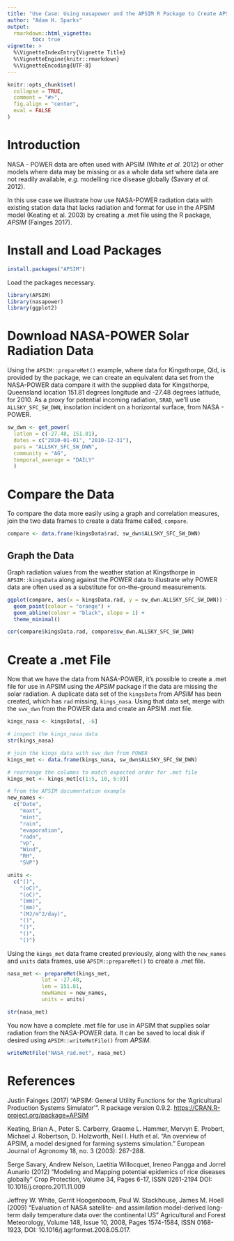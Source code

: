 ```yaml
---
title: "Use Case: Using nasapower and the APSIM R Package to Create APSIM .met Files"
author: "Adam H. Sparks"
output:
  rmarkdown::html_vignette:
        toc: true
vignette: >
  %\VignetteIndexEntry{Vignette Title}
  %\VignetteEngine{knitr::rmarkdown}
  %\VignetteEncoding{UTF-8}
---
```


```r
knitr::opts_chunk$set(
  collapse = TRUE,
  comment = "#>",
  fig.align = "center",
  eval = FALSE
)
```

# Introduction

NASA - POWER data are often used with APSIM (White _et al._ 2012) or other
models where data may be missing or as a whole data set where data are not
readily available, _e.g._ modelling rice disease globally (Savary _et al._
2012).

In this use case we illustrate how use NASA-POWER radiation data with existing
station data that lacks radiation and format for use in the APSIM model (Keating
et al. 2003) by creating a .met file using the R package, _APSIM_
(Fainges 2017).

# Install and Load Packages

```r
install.packages("APSIM")
```

Load the packages necessary.

```r
library(APSIM)
library(nasapower)
library(ggplot2)
```

# Download NASA-POWER Solar Radiation Data

Using the `APSIM::prepareMet()` example, where data for Kingsthorpe, Qld,
is provided by the package, we can create an equivalent data set from the
NASA-POWER data compare it with the supplied data for Kingsthorpe, Queensland
location 151.81 degrees longitude and -27.48 degrees latitude, for 2010. As a
proxy for potential incoming radiation, `SRAD`, we'll use `ALLSKY_SFC_SW_DWN`,
insolation incident on a horizontal surface, from NASA - POWER.

```r
sw_dwn <- get_power(
  latlon = c(-27.48, 151.81),
  dates = c("2010-01-01", "2010-12-31"),
  pars = "ALLSKY_SFC_SW_DWN",
  community = "AG",
  temporal_average = "DAILY"
  )
```

# Compare the Data

To compare the data more easily using a graph and correlation measures, join the
two data frames to create a data frame called, `compare`.

```r
compare <- data.frame(kingsData$rad, sw_dwn$ALLSKY_SFC_SW_DWN)
```

## Graph the Data

Graph radiation values from the weather station at Kingsthorpe in
`APSIM::kingsData` along against the POWER data to illustrate why POWER data are
often used as a substitute for on-the-ground measurements.

```r
ggplot(compare, aes(x = kingsData.rad, y = sw_dwn.ALLSKY_SFC_SW_DWN)) +
  geom_point(colour = "orange") +
  geom_abline(colour = "black", slope = 1) +
  theme_minimal()

cor(compare$kingsData.rad, compare$sw_dwn.ALLSKY_SFC_SW_DWN)
```

# Create a .met File

Now that we have the data from NASA-POWER, it's possible to create a .met file
for use in APSIM using the _APSIM_ package if the data are missing the solar
radiation. A duplicate data set of the `kingsData` from _APSIM_ has been
created, which has `rad` missing, `kings_nasa`. Using that data set, merge
with the `swv_dwn` from the POWER data and create an APSIM .met file.

```r
kings_nasa <- kingsData[, -6]
```

```r

# inspect the kings_nasa data
str(kings_nasa)

# join the kings_data with swv_dwn from POWER
kings_met <- data.frame(kings_nasa, sw_dwn$ALLSKY_SFC_SW_DWN)

# rearrange the columns to match expected order for .met file
kings_met <- kings_met[c(1:5, 10, 6:9)]

# from the APSIM documentation example
new_names <-
  c("Date",
    "maxt",
    "mint",
    "rain",
    "evaporation",
    "radn",
    "vp",
    "Wind",
    "RH",
    "SVP")

units <-
  c("()",
    "(oC)",
    "(oC)",
    "(mm)",
    "(mm)",
    "(MJ/m^2/day)",
    "()",
    "()",
    "()",
    "()")
```

Using the `kings_met` data frame created previously, along with the `new_names`
and `units` data frames, use `APSIM::prepareMet()` to create a .met file.

```r
nasa_met <- prepareMet(kings_met,
           lat = -27.48,
           lon = 151.81,
           newNames = new_names,
           units = units)

str(nasa_met)
```

You now have a complete .met file for use in APSIM that supplies solar radiation
from the NASA-POWER data. It can be saved to local disk if desired using
`APSIM::writeMetFile()` from _APSIM_.

```r
writeMetFile("NASA_rad.met", nasa_met)
```

# References

Justin Fainges (2017) "APSIM: General Utility Functions for the 'Agricultural
Production Systems Simulator'". R package version 0.9.2.
<https://CRAN.R-project.org/package=APSIM>

Keating, Brian A., Peter S. Carberry, Graeme L. Hammer, Mervyn E. Probert,
Michael J. Robertson, D. Holzworth, Neil I. Huth et al. "An overview of APSIM,
a model designed for farming systems simulation." European Journal of Agronomy
18, no. 3 (2003): 267-288.

Serge Savary, Andrew Nelson, Laetitia Willocquet, Ireneo Pangga and Jorrel
Aunario (2012) "Modeling and Mapping potential epidemics of rice diseases
globally" Crop Protection, Volume 34, Pages 6-17, ISSN 0261-2194 DOI:
10.1016/j.cropro.2011.11.009

Jeffrey W. White, Gerrit Hoogenboom, Paul W. Stackhouse, James M. Hoell (2009)
"Evaluation of NASA satellite- and assimilation model-derived long-term daily
temperature data over the continental US" Agricultural and Forest
Meteorology, Volume 148, Issue 10, 2008, Pages 1574-1584, ISSN 0168-1923, DOI:
10.1016/j.agrformet.2008.05.017.
